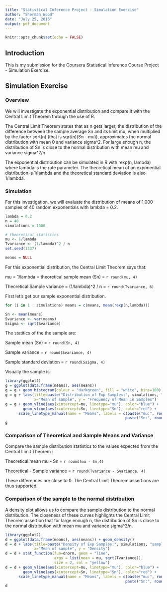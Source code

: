 ```yaml
---
title: "Statistical Inference Project - Simulation Exercise"
author: "Sherman Wood"
date: "July 25, 2016"
output: pdf_document
---
```


```r
knitr::opts_chunk$set(echo = FALSE)
```

## Introduction

This is my submission for the Coursera Statistical Inference Course Project - Simulation Exercise.

## Simulation Exercise

### Overview

We will investigate the exponential distribution and compare it with the Central Limit Theorem through the use of R.

The Central Limit Theorem states that as n gets larger, the distribution of the difference between the sample average Sn and its limit mu, when multiplied by the factor sqrt(n) (that is sqrt(n)(Sn - mu)), approximates the normal distribution with mean 0 and variance sigma^2. For large enough n, the distribution of Sn is close to the normal distribution with mean mu and variance sigma^2/n.

The exponential distribution can be simulated in R with rexp(n, lambda) where lambda is the rate parameter. The theoretical mean of an exponential distribution is 1/lambda and the theoretical standard deviation is also 1/lambda.

### Simulation

For this investigation, we will evaluate the distribution of means of 1,000 samples of 40 random exponentials with lambda = 0.2.
```r
lambda = 0.2
n = 40
simulations = 1000

# theoretical statistics
mu <- 1/lambda 
Tvariance <- (1/lambda)^2 / n
set.seed(1337)

means = NULL
```

For this exponential distribution, the Central Limit Theorem says that:

mu = 1/lambda = theoretical sample mean (Sn) = `r round(mu, 4)`

Theoretical Sample variance = (1/lambda)^2 / n = `r round(Tvariance, 6)`

First let's get our sample exponential distribution.

```r
for (i in 1 : simulations) means = c(means, mean(rexp(n,lambda)))
```
```r
Sn <- mean(means)
Svariance <- var(means)
Ssigma <- sqrt(Svariance)
```

The statitics of the the sample are:

Sample mean (Sn) = `r round(Sn, 4)`
      
Sample variance = `r round(Svariance, 4)`

Sample standard deviation = `r round(Ssigma, 4)`

Visually the sample is:

```r
library(ggplot2)
g = ggplot(data.frame(means), aes(means))
g = g + geom_histogram(colour = "darkgreen", fill = "white", bins=100)
g = g + labs(title=paste("Distribution of Exp Samples:", simulations, "samples of", n, "values"),
             x="Mean of sample", y = "Frequency of Mean in Samples")
g = g + geom_vline(aes(xintercept=mu, linetype="mu"), color="blue") +
        geom_vline(aes(xintercept=Sn, linetype="Sn"), color="red") +
      scale_linetype_manual(name = "Means", labels = c(paste("mu:", round(mu, 4)),
                                                      paste("Sn:", round(Sn, 4))), values = c("mu" = 1, "Sn" = 2))
g
```


### Comparison of Theoretical and Sample Means and Variance

Compare the sample distribution statistics to the values expected from the Central Limit Theorem :

Theoretical mean mu - Sn = `r round(mu - Sn,4)`
      
Theoretical - Sample variance = `r round(Tvariance - Svariance, 4)`

These differences are close to 0. The Central Limit Theorem assertions are thus supported.

### Comparison of the sample to the normal distribution

A density plot allows us to compare the sample distribution to the normal distribution. The closeness of these curves highlights the Central Limit Theorem assertion that for large enough n, the distribution of Sn is close to the normal distribution with mean mu and variance sigma^2/n.

```r
library(ggplot2)
d = ggplot(data.frame(means), aes(means)) + geom_density()
d = d + labs(title=paste("Density of Exp Samples:", simulations, "samples of", n, "values\nComparison to Normal Distribution"),
             x="Mean of sample", y = "Density")
d = d + stat_function(fun=dnorm, geom = "line", 
                      args = list(mean = mu, sqrt(Tvariance)), 
                      size = 2, col = "yellow")
d = d + geom_vline(aes(xintercept=mu, linetype="mu"), color="blue") +
        geom_vline(aes(xintercept=Sn, linetype="Sn"), color="red") +
      scale_linetype_manual(name = "Means", labels = c(paste("mu:", round(mu, 4)),
                                                      paste("Sn:", round(Sn, 4))), values = c("mu" = 1, "Sn" = 2))
d
```

